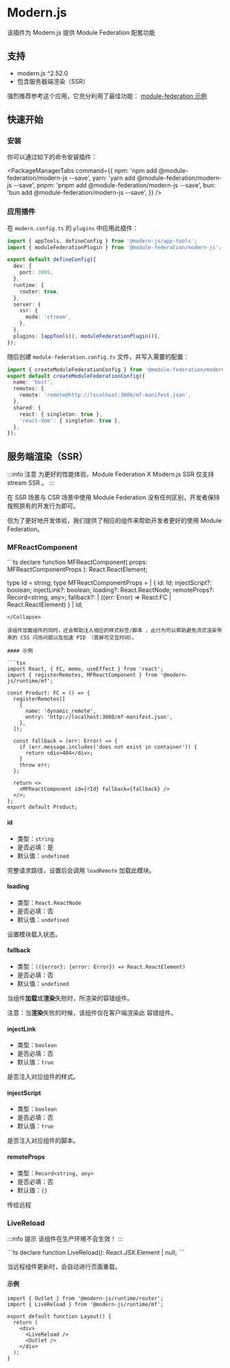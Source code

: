 # Modern.js

该插件为 Modern.js 提供 Module Federation 配套功能

## 支持

- modern.js ^2.52.0
- 包含服务器端渲染（SSR）

强烈推荐参考这个应用，它充分利用了最佳功能：
[module-federation 示例](https://github.com/module-federation/core/tree/feat/modernjs-ssr/apps/modernjs-ssr)

## 快速开始

### 安装

你可以通过如下的命令安装插件：


<PackageManagerTabs
  command={{
    npm: 'npm add @module-federation/modern-js --save',
    yarn: 'yarn add @module-federation/modern-js --save',
    pnpm: 'pnpm add @module-federation/modern-js --save',
    bun: 'bun add @module-federation/modern-js --save',
  }}
/>

### 应用插件

在 `modern.config.ts` 的 `plugins` 中应用此插件：

```ts title="modern.config.ts"
import { appTools, defineConfig } from '@modern-js/app-tools';
import { moduleFederationPlugin } from '@module-federation/modern-js';

export default defineConfig({
  dev: {
    port: 3005,
  },
  runtime: {
    router: true,
  },
  server: {
    ssr: {
      mode: 'stream',
    },
  },
  plugins: [appTools(), moduleFederationPlugin()],
});
```

随后创建 `module-federation.config.ts` 文件，并写入需要的配置：

```ts title="module-federation.config.ts"
import { createModuleFederationConfig } from '@module-federation/modern-js';
export default createModuleFederationConfig({
  name: 'host',
  remotes: {
    remote: 'remote@http://localhost:3006/mf-manifest.json',
  },
  shared: {
    react: { singleton: true },
    'react-dom': { singleton: true },
  },
});
```

## 服务端渲染（SSR）

:::info 注意
为更好的性能体验，Module Federation X Modern.js SSR 仅支持 stream SSR 。
:::

在 SSR 场景与 CSR 场景中使用 Module Federation 没有任何区别，开发者保持按照原有的开发行为即可。

但为了更好地开发体验，我们提供了相应的组件来帮助开发者更好的使用 Module Federation。

### MFReactComponent


<Collapse>
```ts
declare function MFReactComponent(
  props: MFReactComponentProps
): React.ReactElement;

type Id = string;
type MFReactComponentProps =
  | {
      id: Id;
      injectScript?: boolean;
      injectLink?: boolean;
      loading?: React.ReactNode;
      remoteProps?: Record<string, any>;
      fallback?:
        | ((err: Error) => React.FC | React.ReactElement)
    }
  | Id;
```
</Collapse>

该组件加载组件的同时，还会帮助注入相应的样式标签/脚本 ，此行为可以帮助避免流式渲染带来的 CSS 闪烁问题以及加速 PID （首屏可交互时间）。

#### 示例

```tsx
import React, { FC, memo, useEffect } from 'react';
import { registerRemotes, MFReactComponent } from '@modern-js/runtime/mf';

const Product: FC = () => {
  registerRemotes([
    {
      name: 'dynamic_remote',
      entry: 'http://localhost:3008/mf-manifest.json',
    },
  ]);

  const fallback = (err: Error) => {
    if (err.message.includes('does not exist in container')) {
      return <div>404</div>;
    }
    throw err;
  };

  return <>
    <MFReactComponent id={rId} fallback={fallback} />
  </>;
};
export default Product;
```

#### id

- 类型：`string`
- 是否必填：是
- 默认值：`undefined`

完整请求路径，设置后会调用 `loadRemote` 加载此模块。

#### loading

- 类型：`React.ReactNode`
- 是否必填：否
- 默认值：`undefined`

设置模块载入状态。

#### fallback

- 类型：`(({error}: {error: Error}) => React.ReactElement)`
- 是否必填：否
- 默认值：`undefined`

当组件**加载**或**渲染**失败时，所渲染的容错组件。

注意：当**渲染**失败的时候，该组件仅在客户端渲染此 容错组件。

#### injectLink

- 类型：`boolean`
- 是否必填：否
- 默认值：`true`

是否注入对应组件的样式。

#### injectScript

- 类型：`boolean`
- 是否必填：否
- 默认值：`true`

是否注入对应组件的脚本。

#### remoteProps

- 类型：`Record<string, any>`
- 是否必填：否
- 默认值：`{}`

传给远程

### LiveReload

:::info 提示
该组件在生产环境不会生效！
:::

<Collapse>
```ts
declare function LiveReload(): React.JSX.Element | null;
```
</Collapse>

当远程组件更新时，会自动进行页面重载。

#### 示例

```tsx
import { Outlet } from '@modern-js/runtime/router';
import { LiveReload } from '@modern-js/runtime/mf';

export default function Layout() {
  return (
    <div>
      <LiveReload />
      <Outlet />
    </div>
  );
}
```
